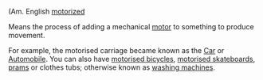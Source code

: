 (Am. English [[motorized]]

Means the process of adding a mechanical [[motor]] to something to produce movement.

For example, the motorised carriage became known as the [[Car]] or [[Automobile]].  You can also have [[motorised bicycles]], [[motorised skateboards]], [[prams]] or clothes tubs; otherwise known as [[washing machines]].
{{stub}}